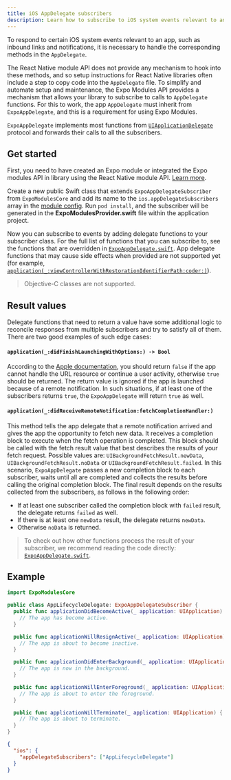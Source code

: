 ```yaml
---
title: iOS AppDelegate subscribers
description: Learn how to subscribe to iOS system events relevant to an app, such as inbound links and notifications using Expo modules API.
---
```


To respond to certain iOS system events relevant to an app, such as inbound links and notifications, it is necessary to handle the corresponding methods in the `AppDelegate`.

The React Native module API does not provide any mechanism to hook into these methods, and so setup instructions for React Native libraries often include a step to copy code into the `AppDelegate` file. To simplify and automate setup and maintenance, the Expo Modules API provides a mechanism that allows your library to subscribe to calls to `AppDelegate` functions. For this to work, the app `AppDelegate` must inherit from `ExpoAppDelegate`, and this is a requirement for using Expo Modules.

`ExpoAppDelegate` implements most functions from [`UIApplicationDelegate`](https://developer.apple.com/documentation/uikit/uiapplicationdelegate) protocol and forwards their calls to all the subscribers.

## Get started

First, you need to have created an Expo module or integrated the Expo modules API in library using the React Native module API. [Learn more](./overview.mdx#setup).

Create a new public Swift class that extends `ExpoAppDelegateSubscriber` from `ExpoModulesCore` and add its name to the `ios.appDelegateSubscribers` array in the [module config](./module-config.mdx). Run `pod install`, and the subscriber will be generated in the **ExpoModulesProvider.swift** file within the application project.

Now you can subscribe to events by adding delegate functions to your subscriber class. For the full list of functions that you can subscribe to, see the functions that are overridden in [`ExpoAppDelegate.swift`](https://github.com/expo/expo/tree/main/packages/expo-modules-core/ios/AppDelegates/ExpoAppDelegate.swift). App delegate functions that may cause side effects when provided are not supported yet (for example, [`application(_:viewControllerWithRestorationIdentifierPath:coder:)`](https://developer.apple.com/documentation/uikit/uiapplicationdelegate/1623062-application)).

> Objective-C classes are not supported.

## Result values

Delegate functions that need to return a value have some additional logic to reconcile responses from multiple subscribers and try to satisfy all of them. There are two good examples of such edge cases:

#### `application(_:didFinishLaunchingWithOptions:) -> Bool`

According to the [Apple documentation](https://developer.apple.com/documentation/uikit/uiapplicationdelegate/1622921-application), you should return `false` if the app cannot handle the URL resource or continue a user activity, otherwise `true` should be returned. The return value is ignored if the app is launched because of a remote notification.
In such situations, if at least one of the subscribers returns `true`, the `ExpoAppDelegate` will return `true` as well.

#### `application(_:didReceiveRemoteNotification:fetchCompletionHandler:)`

This method tells the app delegate that a remote notification arrived and gives the app the opportunity to fetch new data. It receives a completion block to execute when the fetch operation is completed. This block should be called with the fetch result value that best describes the results of your fetch request. Possible values are: `UIBackgroundFetchResult.newData`, `UIBackgroundFetchResult.noData` or `UIBackgroundFetchResult.failed`.
In this scenario, `ExpoAppDelegate` passes a new completion block to each subscriber, waits until all are completed and collects the results before calling the original completion block. The final result depends on the results collected from the subscribers, as follows in the following order:

- If at least one subscriber called the completion block with `failed` result, the delegate returns `failed` as well.
- If there is at least one `newData` result, the delegate returns `newData`.
- Otherwise `noData` is returned.

> To check out how other functions process the result of your subscriber, we recommend reading the code directly: [`ExpoAppDelegate.swift`](https://github.com/expo/expo/tree/main/packages/expo-modules-core/ios/AppDelegates/ExpoAppDelegate.swift).

## Example

```swift AppLifecycleDelegate.swift
import ExpoModulesCore

public class AppLifecycleDelegate: ExpoAppDelegateSubscriber {
  public func applicationDidBecomeActive(_ application: UIApplication) {
    // The app has become active.
  }

  public func applicationWillResignActive(_ application: UIApplication) {
    // The app is about to become inactive.
  }

  public func applicationDidEnterBackground(_ application: UIApplication) {
    // The app is now in the background.
  }

  public func applicationWillEnterForeground(_ application: UIApplication) {
    // The app is about to enter the foreground.
  }

  public func applicationWillTerminate(_ application: UIApplication) {
    // The app is about to terminate.
  }
}
```

```json expo-module.config.json
{
  "ios": {
    "appDelegateSubscribers": ["AppLifecycleDelegate"]
  }
}
```
